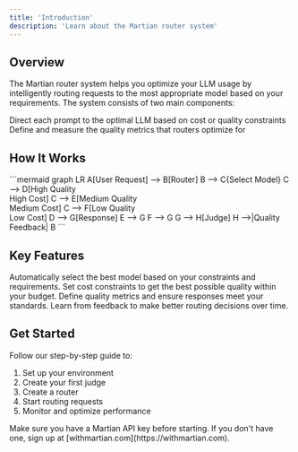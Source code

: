 ```yaml
---
title: 'Introduction'
description: 'Learn about the Martian router system'
---
```


## Overview

The Martian router system helps you optimize your LLM usage by intelligently routing requests to the most appropriate model based on your requirements. The system consists of two main components:

<CardGroup cols={2}>
  <Card title="Routers" icon="route">
    Direct each prompt to the optimal LLM based on cost or quality constraints
  </Card>
  <Card title="Judges" icon="gavel">
    Define and measure the quality metrics that routers optimize for
  </Card>
</CardGroup>

## How It Works

<Frame>
  ```mermaid
  graph LR
    A[User Request] --> B[Router]
    B --> C{Select Model}
    C --> D[High Quality<br/>High Cost]
    C --> E[Medium Quality<br/>Medium Cost]
    C --> F[Low Quality<br/>Low Cost]
    D --> G[Response]
    E --> G
    F --> G
    G --> H[Judge]
    H -->|Quality Feedback| B
  ```
</Frame>

## Key Features

<AccordionGroup>
  <Accordion title="Intelligent Routing">
    Automatically select the best model based on your constraints and requirements.
  </Accordion>
  <Accordion title="Cost Optimization">
    Set cost constraints to get the best possible quality within your budget.
  </Accordion>
  <Accordion title="Quality Control">
    Define quality metrics and ensure responses meet your standards.
  </Accordion>
  <Accordion title="Continuous Improvement">
    Learn from feedback to make better routing decisions over time.
  </Accordion>
</AccordionGroup>

## Get Started

Follow our step-by-step guide to:
1. Set up your environment
2. Create your first judge
3. Create a router
4. Start routing requests
5. Monitor and optimize performance

<Note>
  Make sure you have a Martian API key before starting. If you don't have one, sign up at [withmartian.com](https://withmartian.com).
</Note>
